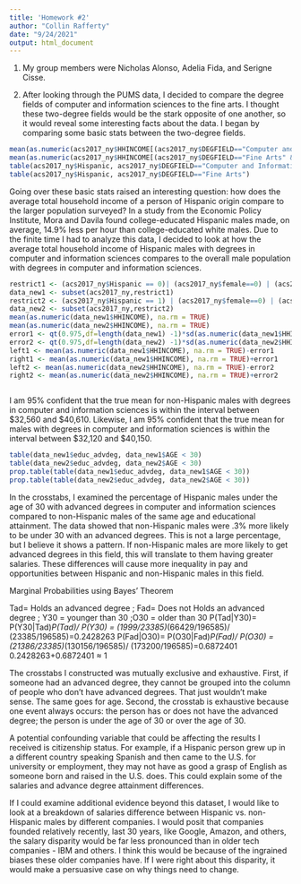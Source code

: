 ```yaml
---
title: 'Homework #2'
author: "Collin Rafferty"
date: "9/24/2021"
output: html_document
---
```


1. My group members were Nicholas Alonso, Adelia Fida, and Serigne Cisse. 

2. After looking through the PUMS data, I decided to compare the degree fields of computer and information sciences to the fine arts. I thought these two-degree fields would be the stark opposite of one another, so it would reveal some interesting facts about the data. I began by comparing some basic stats between the two-degree fields.  

```r
mean(as.numeric(acs2017_ny$HHINCOME[(acs2017_ny$DEGFIELD=="Computer and Information Sciences" &acs2017_ny$female==0)]), na.rm = TRUE)
mean(as.numeric(acs2017_ny$HHINCOME[(acs2017_ny$DEGFIELD=="Fine Arts" &acs2017_ny$female==0)]), na.rm = TRUE)
table(acs2017_ny$Hispanic, acs2017_ny$DEGFIELD=="Computer and Information Sciences")
table(acs2017_ny$Hispanic, acs2017_ny$DEGFIELD=="Fine Arts")
```

Going over these basic stats raised an interesting question: how does the average total household income of a person of Hispanic origin compare to the larger population surveyed? In a study from the Economic Policy Institute, Mora and Davila found college-educated Hispanic males made, on average, 14.9% less per hour than college-educated white males. Due to the finite time I had to analyze this data, I decided to look at how the average total household income of Hispanic males with degrees in computer and information sciences compares to the overall male population with degrees in computer and information sciences.

```r
restrict1 <- (acs2017_ny$Hispanic == 0)| (acs2017_ny$female==0) | (acs2017_ny$DEGFIELD=="Computer and Information Scienes")
data_new1 <- subset(acs2017_ny,restrict1)
restrict2 <- (acs2017_ny$Hispanic == 1) | (acs2017_ny$female==0) | (acs2017_ny$DEGFIELD=="Computer and Information Scienes")
data_new2 <- subset(acs2017_ny,restrict2)
mean(as.numeric(data_new1$HHINCOME), na.rm = TRUE)
mean(as.numeric(data_new2$HHINCOME), na.rm = TRUE)
error1 <- qt(0.975,df=length(data_new1) -1)*sd(as.numeric(data_new1$HHINCOME), na.rm = TRUE)/sqrt(length (data_new1))
error2 <- qt(0.975,df=length(data_new2) -1)*sd(as.numeric(data_new2$HHINCOME), na.rm = TRUE)/sqrt(length (data_new2))
left1 <- mean(as.numeric(data_new1$HHINCOME), na.rm = TRUE)-error1
right1 <- mean(as.numeric(data_new1$HHINCOME), na.rm = TRUE)+error1
left2 <- mean(as.numeric(data_new2$HHINCOME), na.rm = TRUE)-error2
right2 <- mean(as.numeric(data_new2$HHINCOME), na.rm = TRUE)+error2
```
```r

```

I am 95% confident that the true mean for non-Hispanic males with degrees in computer and information sciences is within 
the interval between $32,560 and $40,610. Likewise, I am 95% confident that the true mean for males with degrees 
in computer and information sciences is within the interval between $32,120 and $40,150.  

```r
table(data_new1$educ_advdeg, data_new1$AGE < 30)
table(data_new2$educ_advdeg, data_new2$AGE < 30)
prop.table(table(data_new1$educ_advdeg, data_new1$AGE < 30))
prop.table(table(data_new2$educ_advdeg, data_new2$AGE < 30))
```

In the crosstabs, I examined the percentage of Hispanic males under the age of 30 with advanced degrees in computer and information sciences compared to non-Hispanic males of the same age and educational attainment. The data showed that non-Hispanic males were .3% more 
likely to be under 30 with an advanced degrees. This is not a large percentage, but I believe it shows a pattern. If non-Hispanic males are more likely to get advanced degrees in this field, this will translate to them having greater salaries. These differences will cause
more inequality in pay and opportunities between Hispanic and non-Hispanic males in this field.

Marginal Probabilities using Bayes’ Theorem

Tad= Holds an advanced degree ; Fad= Does not Holds an advanced degree ; Y30 = younger than 30 ;O30 = older than 30 
P(Tad|Y30)= P(Y30|Tad)*P(Tad)/ P(Y30) = (1999/23385)*(66429/196585)/ (23385/196585)=0.2428263
 P(Fad|O30)= P(O30|Fad)*P(Fad)/ P(O30) = (21386/23385)*(130156/196585)/ (173200/196585)=0.6872401
0.2428263+0.6872401 ≈ 1

The crosstabs I constructed was mutually exclusive and exhaustive. First, if someone had an advanced degree, they cannot be grouped into the
column of people who don't have advanced degrees. That just wouldn't make sense. The same goes for age. Second, the crosstab is 
exhaustive because one event always occurs: the person has or does not have the advanced degree; the person is under the age of 30 or over the age of 30. 

A potential confounding variable that could be affecting the results I received is citizenship status. For example, if a Hispanic person grew up in a different country speaking Spanish and then came to the U.S. for university or employment, 
they may not have as good a grasp of English as someone born and raised in the U.S. does. This could explain some of the salaries and advance degree attainment differences. 

If I could examine additional evidence beyond this dataset, I would like to look at a breakdown of salaries difference between Hispanic vs. non-Hispanic males by different companies. I would posit that companies founded relatively recently, last 30 years, like Google, Amazon, and others, 
the salary disparity would be far less pronounced than in older tech companies - IBM and others. I think this would be because of the ingrained 
biases these older companies have. If I were right about this disparity, it would make a persuasive case on why things need to change. 
